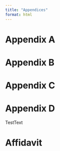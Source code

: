 ```yaml
---
title: "Appendices"
format: html
---
```


# Appendix A

# Appendix B

# Appendix C

# Appendix D

TestText

# Affidavit